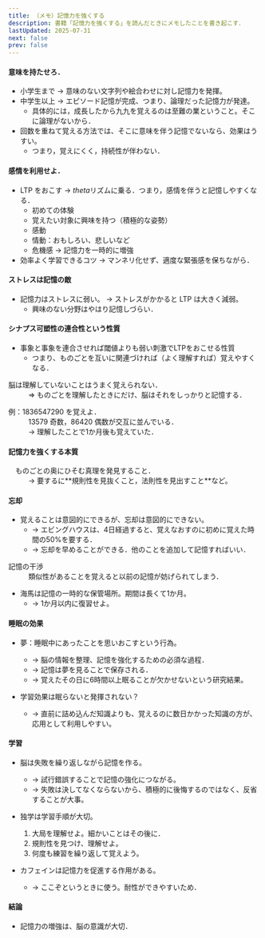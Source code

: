 ---
title: （メモ）記憶力を強くする
description: 書籍「記憶力を強くする」を読んだときにメモしたことを書き起こす．
lastUpdated: 2025-07-31
next: false
prev: false
---

#### 意味を持たせろ．
- 小学生まで → 意味のない文字列や絵合わせに対し記憶力を発揮。
- 中学生以上 → エピソード記憶が完成、つまり、論理だった記憶力が発達。
    - 具体的には，成長したから九九を覚えるのは至難の業ということ。そこに論理がないから．
- 回数を重ねて覚える方法では、そこに意味を伴う記憶でないなら、効果はうすい。
    - つまり，覚えにくく，持続性が伴わない．

#### 感情を利用せよ．
- LTP をおこす → $theta$リズムに乗る．つまり，感情を伴うと記憶しやすくなる．
    - 初めての体験
    - 覚えたい対象に興味を持つ（積極的な姿勢）
    - 感動
    - 情動：おもしろい、悲しいなど
    - 危機感 → 記憶力を一時的に増強
- 効率よく学習できるコツ → マンネリ化せず、適度な緊張感を保ちながら．

#### ストレスは記憶の敵
- 記憶力はストレスに弱い。 → ストレスがかかると LTP は大きく減弱。
    - 興味のない分野はやはり記憶しづらい．


#### シナプス可塑性の連合性という性質
- 事象と事象を連合させれば閾値よりも弱い刺激でLTPをおこせる性質
    - つまり、ものごとを互いに関連づければ（よく理解すれば）覚えやすくなる．

<Card title="記憶の重要な性質">
<dl>
<dt>脳は理解していないことはうまく覚えられない．</dt>
<dd>⇒ ものごとを理解したときにだけ、脳はそれをしっかりと記憶する．</dd>
</dl>
</Card>
<dl>
    <dt>例：1836547290 を覚えよ．</dt>
    <dd>  13579 奇数，86420 偶数が交互に並んでいる．</dd>
    <dd>→ 理解したことで1か月後も覚えていた．</dd>
</dl>

#### 記憶力を強くする本質
<Card title="学習にとって重要なこと">
<dl>
<dt>　ものごとの奥にひそむ真理を発見すること．</dt>
<dd>→ 要するに**規則性を見抜くこと，法則性を見出すこと**など。</dd>
</dl>
</Card>

#### 忘却
- 覚えることは意図的にできるが、忘却は意図的にできない。
    - → エビングハウスは、4日経過すると、覚えなおすのに初めに覚えた時間の50%を要する．
    - → 忘却を早めることができる．他のことを追加して記憶すればいい．

<dl>
    <dt>記憶の干渉</dt>
    <dd>類似性があることを覚えると以前の記憶が妨げられてしまう．</dd>
</dl>

- 海馬は記憶の一時的な保管場所。期間は長くて1か月。
    - → 1か月以内に復習せよ。

#### 睡眠の効果
- 夢：睡眠中にあったことを思いおこすという行為。
    - → 脳の情報を整理、記憶を強化するための必須な過程．
    - → 記憶は夢を見ることで保存される．
    - → 覚えたその日に6時間以上眠ることが欠かせないという研究結果。

- 学習効果は眠らないと発揮されない？
    - → 直前に詰め込んだ知識よりも、覚えるのに数日かかった知識の方が、応用として利用しやすい。

#### 学習
- 脳は失敗を繰り返しながら記憶を作る。
    - → 試行錯誤することで記憶の強化につながる。
    - → 失敗は決してなくならないから、積極的に後悔するのではなく、反省することが大事。

- 独学は学習手順が大切。
    1. 大局を理解せよ。細かいことはその後に．
    1. 規則性を見つけ、理解せよ。
    1. 何度も練習を繰り返して覚えよう。

- カフェインは記憶力を促進する作用がある。
    - → ここぞというときに使う。耐性ができやすいため．

#### 結論
- 記憶力の増強は、脳の意識が大切．
